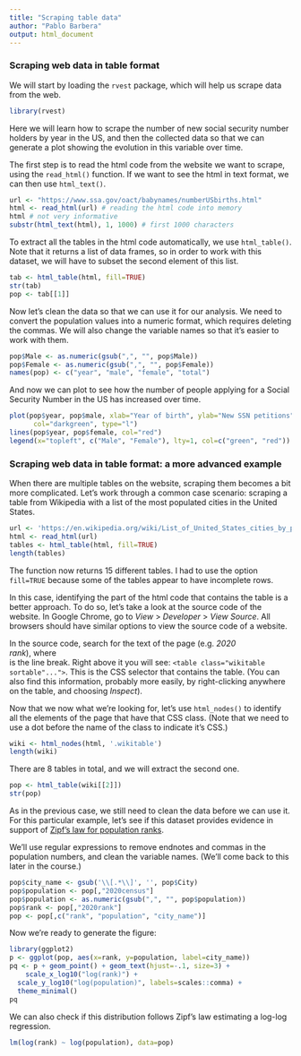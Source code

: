 ```yaml
---
title: "Scraping table data"
author: "Pablo Barbera"
output: html_document
---
```


### Scraping web data in table format

We will start by loading the `rvest` package, which will help us scrape data from the web.

```r
library(rvest)
```

Here we will learn how to scrape the number of new social security number holders by year in the US, and then the collected data so that we can generate a plot showing the evolution in this variable over time.

The first step is to read the html code from the website we want to scrape, using the `read_html()` function. If we want to see the html in text format, we can then use `html_text()`.

```r
url <- "https://www.ssa.gov/oact/babynames/numberUSbirths.html"
html <- read_html(url) # reading the html code into memory
html # not very informative
substr(html_text(html), 1, 1000) # first 1000 characters
```

To extract all the tables in the html code automatically, we use `html_table()`. Note that it returns a list of data frames, so in order to work with this dataset, we will have to subset the second element of this list.

```r
tab <- html_table(html, fill=TRUE)
str(tab)
pop <- tab[[1]]
```

Now let's clean the data so that we can use it for our analysis. We need to convert the population values into a numeric format, which requires deleting the commas. We will also change the variable names so that it's easier to work with them.

```r
pop$Male <- as.numeric(gsub(",", "", pop$Male))
pop$Female <- as.numeric(gsub(",", "", pop$Female))
names(pop) <- c("year", "male", "female", "total")
```

And now we can plot to see how the number of people applying for a Social Security Number in the US has increased over time.

```r
plot(pop$year, pop$male, xlab="Year of birth", ylab="New SSN petitions",
      col="darkgreen", type="l")
lines(pop$year, pop$female, col="red")
legend(x="topleft", c("Male", "Female"), lty=1, col=c("green", "red"))
```

### Scraping web data in table format: a more advanced example

When there are multiple tables on the website, scraping them becomes a bit more complicated. Let's work through a common case scenario: scraping a table from Wikipedia with a list of the most populated cities in the United States.

```r
url <- 'https://en.wikipedia.org/wiki/List_of_United_States_cities_by_population'
html <- read_html(url)
tables <- html_table(html, fill=TRUE)
length(tables)
```

The function now returns 15 different tables. I had to use the option `fill=TRUE` because some of the tables appear to have incomplete rows.

In this case, identifying the part of the html code that contains the table is a better approach. To do so, let's take a look at the source code of the website. In Google Chrome, go to _View_ > _Developer_ > _View Source_. All browsers should have similar options to view the source code of a website.

In the source code, search for the text of the page (e.g. _2020<br />rank_), where _<br />_ is the line break. Right above it you will see: `<table class="wikitable sortable"...">`. This is the CSS selector that contains the table. (You can also find this information, probably more easily, by right-clicking anywhere on the table, and choosing _Inspect_).

Now that we now what we're looking for, let's use `html_nodes()` to identify all the elements of the page that have that CSS class. (Note that we need to use a dot before the name of the class to indicate it's CSS.)

```r
wiki <- html_nodes(html, '.wikitable')
length(wiki)
```

There are 8 tables in total, and we will extract the second one.

```r
pop <- html_table(wiki[[2]])
str(pop)
```

As in the previous case, we still need to clean the data before we can use it. For this particular example, let's see if this dataset provides evidence in support of [Zipf's law for population ranks](https://en.wikipedia.org/wiki/Zipf%27s_law).

We'll use regular expressions to remove endnotes and commas in the population numbers, and clean the variable names. (We'll come back to this later in the course.)

```r
pop$city_name <- gsub('\\[.*\\]', '', pop$City)
pop$population <- pop[,"2020census"]
pop$population <- as.numeric(gsub(",", "", pop$population))
pop$rank <- pop[,"2020rank"]
pop <- pop[,c("rank", "population", "city_name")]
```

Now we're ready to generate the figure:

```r
library(ggplot2)
p <- ggplot(pop, aes(x=rank, y=population, label=city_name))
pq <- p + geom_point() + geom_text(hjust=-.1, size=3) +
	scale_x_log10("log(rank)") + 
  scale_y_log10("log(population)", labels=scales::comma) +
  theme_minimal()
pq
```

We can also check if this distribution follows Zipf's law estimating a log-log regression.
```r
lm(log(rank) ~ log(population), data=pop)
```